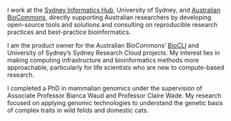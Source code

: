 I work at the [Sydney Informatics Hub](https://www.sydney.edu.au/research/facilities/sydney-informatics-hub/our-staff.html), University of Sydney, and [Australian BioCommons](https://www.biocommons.org.au/team), directly supporting Australian researchers by developing open-source tools and solutions and consulting on reproducible research practices and best-practice bioinformatics.

I am the product owner for the Australian BioCommons' [BioCLI](https://www.biocommons.org.au/biocli) and University of Sydney's Sydney Research Cloud projects. My interest lies in making computing infrastructure and bioinformatics methods more approachable, particularly for life scientists who are new to compute-based research.

I completed a PhD in mammalian genomics under the supervision of Associate Professor Bianca Waud and Professor Claire Wade. My research focused on applying genomic technologies to understand the genetic basis of complex traits in wild felids and domestic cats.  